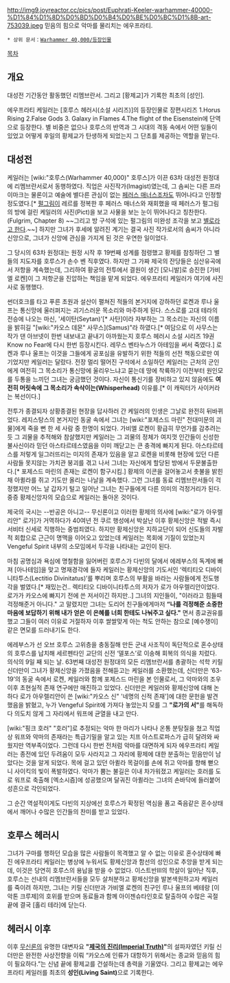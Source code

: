 {{{+1 '''Euphrati Keeler'''}}}

http://img9.joyreactor.cc/pics/post/Euphrati-Keeler-warhammer-40000-%D1%84%D1%8D%D0%BD%D0%B4%D0%BE%D0%BC%D1%8B-art-753039.jpeg
믿음의 힘으로 악마를 물리치는 에우프라티.

 * 상위 문서：[[Warhammer 40,000/등장인물]]

[[목차]]

== 개요 ==
대성전 기간동안 활동했던 리멤브란서. 그리고 [황제교]가 기록한 최초의 [성인]. 

에우프라티 케일러는 [호루스 헤러시(소설 시리즈)]의 등장인물로 장편시리즈 1.Horus Rising 2.False Gods 3. Galaxy in Flames 4.The flight of the Eisenstein에 단역으로 등장한다. 별 비중은 없으나 호루스의 반역과 그 시대의 격동 속에서 어떤 일들이 있었고 어떻게 후일의 황제교가 탄생하게 되었는지 그 단초를 제공하는 역할을 맡는다.

== 대성전 ==
케일러는 [wiki:"호루스(Warhammer 40,000)" 호루스]가 이끈 63차 대성전 원정대에 리멤브란서로서 동행하였다. 
직업은 사진작가(Imagist)였는데, 그 솜씨는 다른 프라이마크는 물론이고 예술에 별다른 관심이 없는 [[페러스 매너스]]조차도 뛰어나다고 인정할 정도였다.[* [[펄그림]]이 레르를 정복한 후 페러스 매너스와 재회했을 때 페러스가 펄그림의 방에 걸린 케일러의 사진(Pict)을 보고 사물을 보는 눈이 뛰어나다고 칭찬한다. (Fulgrim, Chapter 8) ~~그리고 방 구석에 있는 펄그림의 미완성 조각을 보고 [http://thevampiredio.deviantart.com/art/fulgrim-and-ferrus-149164239 별로라고 한다].~~] 하지만 그녀가 후세에 알려진 계기는 결국 사진 작가로서의 솜씨가 아니라 신앙으로, 그녀가 신앙에 관심을 가지게 된 것은 우연한 일이었다.

그 당시의 63차 원정대는 원정 시작 후 19번째 성계를 점령했고 황제를 참칭하던 그 별들의 지도자를 호루스가 손수 벤 직후였다. 하지만 그 가짜 제국의 잔당들은 심산유곡에서 저항을 계속했는데, 그리하여 황궁의 전투에서 결원이 생긴 [모니발]로 승진한 [가비엘 로켄]이 그 저항군을 진압하는 책임을 맡게 되었다. 에우프라티 케일러가 여기에 사진사로 동행했다.

썬더호크를 타고 푸른 초원과 설산이 펼쳐진 적들의 본거지에 강하하던 로켄과 루나 울프는 통신망에 울러펴지는 괴기스러운 목소리와 마주하게 된다. 스스로를 고대 테라의 전승에 나오는 마신, '세이탄(Seytan)'[* 사탄]이라 자부하는 그 목소리는 자신의 이름을 밝히길 "[wiki:"카오스 데몬" 사무스](Samus)"라 하였다.[* 여담으로 이 사무스는 작가 댄 아브넷이 한번 내보내고 끝내기 아까웠는지 호루스 헤러시 소설 시리즈 19권 Know no Fear에 다시 한번 등장시킨다. 레무스 벤타누스가 아테임을 써서 죽였다.] 로켄과 루나 울프는 이것을 그들에게 공포심을 유발하기 위한 적들의 선전 책동으로만 여기었지만 케일러는 달랐다. 전장 멀리 떨어진 구석에서 소일하던 케일러는 근처의 군인에게 여전히 그 목소리가 통신망에 울리우느냐고 묻는데 땅에 착륙하기 이전부터 원인모를 두통을 느끼던 그녀는 궁금했던 것이다. 자신이 통신기를 장비하고 있지 않음에도 '''여전히 머릿속에 그 목소리가 속삭이는(Whisperhead)''' 이유를.[* 이 캐릭터가 사이커라는 복선이다.]

전투가 종결되자 상황종결된 현장을 답사하러 간 케일러의 인생은 그날로 완전히 뒤바뀌었다. 레지스탕스의 본거지인 동굴 속에서 그녀는 [wiki:"포제스드 마린" 전대미문의 괴물]에게 죽을 뻔 한 세 사람 중 한명이 되었다. 가비엘 로켄이 황급히 무언가를 감추려는 듯 그 괴물을 추적해와 참살했지만 케일러는 그 괴물의 정체가 여지껏 인간들이 신성한 불사신이라 믿던 아스타르테스였음을 이미 깨닫고는 큰 충격에 빠지게 된다. 아스타르테스를 저렇게 일그러뜨리는 미지의 존재가 있음을 알고 로켄을 비롯해 현장에 있던 다른 사람들 못지않는 가치관 붕괴를 겪고 나서 그녀는 자신에게 할당된 방에서 두문불출한다.[* 포제스드 마린의 존재는 로켄이 함구시킴.] 황제의 이콘을 걸어놓고서 촛불을 밝힌 채 아퀼라를 쥐고 기도만 올리는 나날을 계속했다. 그런 그녀를 동료 리멤브란서들이 걱정했지만 어느 날 갑자기 털고 일어난 그녀는 친구들에게 다른 의미의 걱정거리가 된다. 중증 황제신앙자의 모습으로 케일러는 돌아온 것이다.

제국의 국시는 --반공은 아니고-- 무신론이고 이러한 황제의 의사에 [wiki:"로가 아우렐리안" 로가]가 거역하다가 40여년 전 쿠르 행성에서 박살난 이후 황제신앙은 적발 즉시 서비터 신세로 직행하는 중범죄였다. 하지만 황제신앙은 지하교단이 되어 신도들의 자발적 회합으로 근근이 명맥을 이어오고 있었는데 케일러는 목회에 기질이 있었는지 Vengeful Spirit 내부의 소모임에서 두각을 나타내는 교인이 된다.

마침 공명심과 욕심에 명철함을 잃어버린 호루스가 다빈의 달에서 에레부스의 독계에 빠져 [아나테임]을 맞고 명재경각에 들자 케일러는 황제신앙의 기도서인 ‘렉티티오 디바이니타투스(Lectitio Divinitatus)’를 뿌리며 호루스의 부활을 바라는 사람들에게 전도행각을 벌였다.[* 재밌는건.. 렉티티오 디바이니타투스의 저자가 로가 아우렐리안이었다. 로가가 카오스에 빠지기 전에 쓴 저서이긴 하지만..] 그녀의 지인들이, "이러라고 힘들때 걱정해준거 아니다." 고 말렸지만 그녀는 도리어 친구들에게마저 '''“나를 걱정해준 소중한 마음에 보답하기 위해 내가 얻은 이 은혜를 너희 한테도 나눠주고 싶다."''' 면서 종교권유를 했고 그들이 여러 이유로 거절하자 이후 쌀쌀맞게 아는 척도 안하는 참으로 [예수쟁이]같은 면모를 드러내기도 한다.

에레부스가 선 오브 호루스 고위층을 충동질해 만든 군내 사조직이 독단적으로 혼수상태의 호루스를 납치해 세르펜타인 교단의 신전 ‘델포스’로 이송해 회복의 의식을 치렀다. 의식의 9일 째 되는 날. 63번째 대성전 원정대의 모든 리멤브란서를 총괄하는 석학 키릴 신더만이 그녀가 황제신앙을 가졌음을 전해듣고는 케일러를 소환했는데, 신더만은 ‘63-19’의 동굴 속에서 로켄, 케일러와 함께 포제스드 마린을 본 인물로서, 그 악마와의 조우 이후 초현실적 존재 연구에만 매진하고 있었다. 신더만은 케일러와 황제신앙에 대해 논하다 로가 아우렐리안이 쓴 [wiki:"카오스 신" '네명의 신적 존재']에 대한 문헌을 발견했음을 밝혔고, 누가 Vengeful Spirit에 가져다 놓았는지 모를 그 '''"로가의 서"'''를 해독하다 의도치 않게 그 자리에서 워프에 균열을 내고 만다.

[wiki:"핑크 호러" "호러"]로 추정되는 악마 한 마리가 나타나 온통 분탕질을 쳤고 직업상 워프와 악마의 존재라는 특급기밀을 알고 있는 치프 아스트로파스가 급히 달려와 싸웠지만 역부족이었다. 그런데 다시 한번 전처럼 악마를 대면하게 되자 에우프라티 케일러는 종전에 있던 두려움이 모두 사라지고 그 자리에 황제에 대한 분출하는 믿음만이 남았다는 것을 알게 되었다. 목에 걸고 있던 아퀼라 목걸이를 손에 쥐고 악마를 향해 뻗으니 사이킥의 빛이 폭발하였다. 악마가 뿜는 불길은 이내 차가워졌고 케일러는 호러를 도로 워프로 축출해 [엑소시즘]에 성공했으며 달궈진 아퀼라는 그녀의 손바닥에 들러붙어 성흔으로 각인되었다.

그 순간 역설적이게도 다빈의 지상에선 호루스가 확정된 역심을 품고 죽음같은 혼수상태에서 깨어나 수많은 인간들의 찬미를 받고 있었다.

== 호루스 헤러시 ==
그녀가 구마를 행하던 모습을 많은 사람들이 목격했고 알 수 없는 이유로 혼수상태에 빠진 에우프라티 케일러는 병상에 누워서도 황제신앙과 함선의 성인으로 추앙을 받게 되는데, 이것은 당연히 호루스의 용납을 받을 수 없었다. 이스트반III의 학살이 일어난 직후, 호루스는 선내의 리멤브란서들을 모두 살처분하고 황제신앙을 발본색원하고자 케일러를 죽이려 하지만, 그녀는 키릴 신더만과 가비엘 로켄의 친구인 루나 울프의 베테랑 [이악톤 크루제]의 호위를 받으며 동료들과 함께 아이젠슈타인호로 탈출하여 수많은 곡절 끝에 결국 [홀리 테라]에 닫는다.

== 헤러시 이후 ==
이후 [[무신론]]의 유명한 대변자요 '''"[[임페리얼 트루스|제국의 진리(Imperial Truth)]]"'''의 설파자였던 키릴 신더만은 완전한 사상전향을 이뤄 “카오스에 인류가 대항하기 위해서는 종교와 믿음의 힘이 필요하다.”는 신념 끝에 황제교를 건설하는데 총력을 기울였다. 그리고 황제교는 에우프라티 케일러를 최초의 '''성인(Living Saint)'''으로 기록한다.
